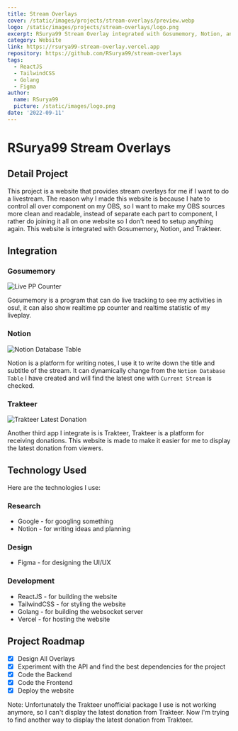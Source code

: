 ```yaml
---
title: Stream Overlays
cover: /static/images/projects/stream-overlays/preview.webp
logo: /static/images/projects/stream-overlays/logo.png
excerpt: RSurya99 Stream Overlay integrated with Gosumemory, Notion, and Trakteer
category: Website
link: https://rsurya99-stream-overlay.vercel.app
repository: https://github.com/RSurya99/stream-overlays
tags:
  - ReactJS
  - TailwindCSS
  - Golang
  - Figma
author:
  name: RSurya99
  picture: /static/images/logo.png
date: '2022-09-11'
---
```


# RSurya99 Stream Overlays

## Detail Project

This project is a website that provides stream overlays for me if I want to do a livestream. The reason why I made this website is because I hate to control all over component on my OBS, so I want to make my OBS sources more clean and readable, instead of separate each part to component, I rather do joining it all on one website so I don't need to setup anything again. This website is integrated with Gosumemory, Notion, and Trakteer.

## Integration

### Gosumemory

![Live PP Counter](/static/images/projects/stream-overlays/pp-counter)

Gosumemory is a program that can do live tracking to see my activities in osu!, it can also show realtime pp counter and realtime statistic of my liveplay.

### Notion

![Notion Database Table](/static/images/projects/stream-overlays/notion-database-table)

Notion is a platform for writing notes, I use it to write down the title and subtitle of the stream. It can dynamically change from the `Notion Database Table` I have created and will find the latest one with `Current Stream` is checked.

### Trakteer

![Trakteer Latest Donation](/static/images/projects/stream-overlays/trakteer-latest-donation)

Another third app I integrate is is Trakteer, Trakteer is a platform for receiving donations. This website is made to make it easier for me to display the latest donation from viewers.

## Technology Used

Here are the technologies I use:

### Research

- Google - for googling something
- Notion - for writing ideas and planning

### Design

- Figma - for designing the UI/UX

### Development

- ReactJS - for building the website
- TailwindCSS - for styling the website
- Golang - for building the websocket server
- Vercel - for hosting the website

## Project Roadmap
- [x] Design All Overlays
- [x] Experiment with the API and find the best dependencies for the project
- [x] Code the Backend
- [x] Code the Frontend
- [x] Deploy the website

Note: Unfortunately the Trakteer unofficial package I use is not working anymore, so I can't display the latest donation from Trakteer. Now I'm trying to find another way to display the latest donation from Trakteer.